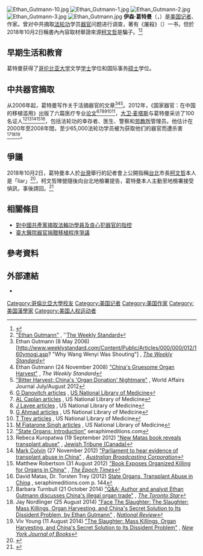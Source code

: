 {{Infobox writer
| name         =Ethan Gutmann
| image        =Ethan_Gutmann-6.jpg
| original     =
| birthname    =
| pseudonym    =
| birthdate    ={{Birth year and age|1958||}}
| birthplace   ={{USA}}
| deathdate    =
| deathplace   =
| residence    ={{USA}}
| occupation   =記者
| nationality  ={{USA}}
| ethnicity    =
| citizenship  =
| education    =哥倫比亞大學碩士
| alma_mater   =哥倫比亞大學
| period       =
| genre        =
| subject      =
| movement     =
| notableworks =Losing the New China<br/>The Slaughter
| parents      =
| spouse       =
| children     =
| relatives    =
| awards       =
| signature    =
| website      ={{URL|ethan-gutmann.com}}
}}
[[File:Ethan_Gutmann-10.jpg|thumb]]
[[File:Ethan_Gutmann-1.jpg|thumb]]
[[File:Ethan_Gutmann-2.jpg|thumb]]
[[File:Ethan_Gutmann-3.jpg|thumb]]
[[File:Ethan_Gutmann.jpg|thumb]]
'''伊森·葛特曼'''（{{lang-en|'''Ethan Gutmann'''}}，{{bd|1958年|||}}）是[[美国|美国]][[记者|记者]]、作家。曾对中共摘取[[法轮功|法轮功]]学员[[器官|器官]]问题进行调查，著有《屠殺》（{{lang|en|The Slaughter: Mass Killings, Organ Harvesting, and China's Secret Solution to Its Dissident Problem}}）一书，但於2018年10月2日稱書內內容取材舉證來源[[柯文哲|柯文哲]]是騙子。<ref>{{Cite news|url=https://newtalk.tw/news/view/2018-10-02/147225|title=被葛特曼說是Liar 柯P怒：不解釋清楚就告！|accessdate=2018-10-02|language=zh-TW|archive-date=2020-02-02|archive-url=https://web.archive.org/web/20200202053109/https://newtalk.tw/news/view/2018-10-02/147225|dead-url=no}}</ref><ref>[http://www.weeklystandard.com/author/ethan-gutmann "Ethan Gutmann"] {{Wayback|url=http://www.weeklystandard.com/author/ethan-gutmann |date=20190618111200 }}, ''[[The_Weekly_Standard|The Weekly Standard]]</ref>

==早期生活和教育==
葛特曼获得了[[哥伦比亚大学|哥伦比亚大学]]文学[[学士|学士]]学位和国际事务[[硕士|硕士]]学位。

==中共器官摘取==
从2006年起，葛特曼写作关于活摘器官的文章<ref>Ethan Gutmann (8 May 2006) [http://www.weeklystandard.com/Content/Public/Articles/000/000/012/160ymogj.asp? "Why Wang Wenyi Was Shouting"] {{Wayback|url=http://www.weeklystandard.com/Content/Public/Articles/000/000/012/160ymogj.asp |date=20151009111217 }}, ''[[The_Weekly_Standard|The Weekly Standard]]''</ref><ref>Ethan Gutmann (24 November 2008) [http://www.weeklystandard.com/Content/Public/Articles/000/000/015/824qbcjr.asp "China's Gruesome Organ Harvest"] {{Wayback|url=http://www.weeklystandard.com/Content/Public/Articles/000/000/015/824qbcjr.asp |date=20120524133009 }}, ''The Weekly Standard''</ref><ref>[http://www.worldaffairsjournal.org/article/bitter-harvest-china%E2%80%99s-%E2%80%98organ-donation%E2%80%99-nightmare "Bitter Harvest: China's 'Organ Donation' Nightmare"] {{Wayback|url=http://www.worldaffairsjournal.org/article/bitter-harvest-china%E2%80%99s-%E2%80%98organ-donation%E2%80%99-nightmare |date=20150323020421 }}, World Affairs Journal July/August 2012</ref>。2012年，《国家器官：在中国的移植滥用》出版了六篇医疗专业[[论文|论文]]<ref>[http://www.ncbi.nlm.nih.gov/pubmed/?term=Danovitch+G G Danovitch articles] {{Wayback|url=http://www.ncbi.nlm.nih.gov/pubmed/?term=Danovitch+G |date=20200202042655 }}, [[US_National_Library_of_Medicine|US National Library of Medicine]]</ref><ref>[http://www.ncbi.nlm.nih.gov/pubmed/?term=Caplan+AL AL Caplan articles] {{Wayback|url=http://www.ncbi.nlm.nih.gov/pubmed/?term=Caplan+AL |date=20200202041237 }}, US National Library of Medicine</ref><ref>[http://www.ncbi.nlm.nih.gov/pubmed/?term=Lavee+J J Lavee articles] {{Wayback|url=http://www.ncbi.nlm.nih.gov/pubmed/?term=Lavee+J |date=20200202041156 }}, US National Library of Medicine</ref><ref>[http://www.ncbi.nlm.nih.gov/pubmed/?term=Ahmad+G G Ahmad articles] {{Wayback|url=http://www.ncbi.nlm.nih.gov/pubmed/?term=Ahmad+G |date=20200202041153 }}, US National Library of Medicine</ref><ref>[http://www.ncbi.nlm.nih.gov/pubmed/?term=Trey+T T Trey articles] {{Wayback|url=http://www.ncbi.nlm.nih.gov/pubmed/?term=Trey+T |date=20200202041127 }}, US National Library of Medicine</ref><ref>[http://www.ncbi.nlm.nih.gov/pubmed/?term=Fiatarone+Singh+M M Fiatarone Singh articles] {{Wayback|url=http://www.ncbi.nlm.nih.gov/pubmed/?term=Fiatarone+Singh+M |date=20200202041124 }}, US National Library of Medicine</ref>，[[大卫·麦塔斯|大卫·麦塔斯]]与葛特曼采访了100名证人<ref>[http://www.seraphimeditions.com/pdfs/Introduction-State-Organs "State Organs: Introduction"] {{Wayback|url=http://www.seraphimeditions.com/pdfs/Introduction-State-Organs |date=20130527201924 }} seraphimeditions.com</ref><ref>Rebeca Kuropatwa (19 September 2012) [http://www.jewishtribune.ca/arts-and-culture/2012/09/19/new-matas-book-reveals-transplant-abuse "New Matas book reveals transplant abuse"] {{Wayback|url=http://www.jewishtribune.ca/arts-and-culture/2012/09/19/new-matas-book-reveals-transplant-abuse |date=20150402124932 }}, [[Jewish_Tribune_(Canada)|Jewish Tribune (Canada)]]</ref><ref>[[Mark_Colvin|Mark Colvin]] (27 November 2012) [http://www.abc.net.au/pm/content/2012/s3642188.htm "Parliament to hear evidence of transplant abuse in China"] {{Wayback|url=http://www.abc.net.au/pm/content/2012/s3642188.htm |date=20160613183433 }}, ''[[Australian_Broadcasting_Corporation|Australian Broadcasting Corporation]]''</ref><ref>Matthew Robertson (31 August 2012) [http://www.theepochtimes.com/n3/22976-book-exposes-organized-killing-for-organs-in-china "Book Exposes Organized Killing for Organs in China"] {{Wayback|url=http://www.theepochtimes.com/n3/22976-book-exposes-organized-killing-for-organs-in-china |date=20170903012051 }}, ''[[The_Epoch_Times|The Epoch Times]]''</ref><ref>David Matas, Dr. Torsten Trey (2012) [http://www.seraphimeditions.com/state-organs.html State Organs, Transplant Abuse in China] {{Wayback|url=http://www.seraphimeditions.com/state-organs.html |date=20150224121713 }}, seraphimeditions.com p. 144</ref>，包括法轮功的幸存者、医生、警察和[[劳教|劳教所]]管理员。他估计在2000年至2008年間，至少65,000法轮功学员被为获取他们的器官而遭杀害<ref name=Tstar>Barbara Turnbull (21 October 2014)  [http://www.thestar.com/life/2014/10/21/qa_author_and_analyst_ethan_gutmann_discusses_chinas_illegal_organ_trade.html "Q&A: Author and analyst Ethan Gutmann discusses China's illegal organ trade"] {{Wayback|url=http://www.thestar.com/life/2014/10/21/qa_author_and_analyst_ethan_gutmann_discusses_chinas_illegal_organ_trade.html |date=20201101011201 }}, ''[[The_Toronto_Star|The Toronto Star]]''</ref><ref name="Jay">Jay Nordlinger (25 August 2014) [http://www.nationalreview.com/sites/default/files/nordlinger_gutmann08-25-14.html "Face The Slaughter: The Slaughter: Mass Killings, Organ Harvesting, and China's Secret Solution to Its Dissident Problem, by Ethan Gutmann"] {{Wayback|url=http://www.nationalreview.com/sites/default/files/nordlinger_gutmann08-25-14.html |date=20160223172904 }}, ''[[National_Review|National Review]]''</ref><ref>Viv Young (11 August 2014) [http://www.nyjournalofbooks.com/book-review/slaughter-mass-killings-organ-harvesting "The Slaughter: Mass Killings, Organ Harvesting, and China's Secret Solution to Its Dissident Problem"] {{Wayback|url=http://www.nyjournalofbooks.com/book-review/slaughter-mass-killings-organ-harvesting |date=20151019053030 }}, ''[[New_York_Journal_of_Books|New York Journal of Books]]''</ref>。

== 爭議 ==
2018年10月2日，葛特曼本人於[[台灣|台灣]]舉行的記者會上公開指稱[[臺北市|台北]]市長[[柯文哲|柯文哲]]本人是「liar」<ref>{{Cite news|url=https://tw.news.yahoo.com/%E5%B1%A0%E6%AE%BA-%E4%BD%9C%E8%80%85%E6%89%B9%E6%9F%AF%E6%96%87%E5%93%B2%E6%98%AF%E9%A8%99%E5%AD%90-%E6%9F%AFp-%E4%B8%8D%E8%A7%A3%E9%87%8B%E5%B0%B1%E6%8F%90%E5%91%8A-012130946.html|title=《屠殺》作者批柯文哲是騙子 柯P：不解釋就提告！|accessdate=2018-10-03|language=zh-TW|archive-date=2020-02-02|archive-url=https://web.archive.org/web/20200202041033/https://tw.news.yahoo.com/%E5%B1%A0%E6%AE%BA-%E4%BD%9C%E8%80%85%E6%89%B9%E6%9F%AF%E6%96%87%E5%93%B2%E6%98%AF%E9%A8%99%E5%AD%90-%E6%9F%AFp-%E4%B8%8D%E8%A7%A3%E9%87%8B%E5%B0%B1%E6%8F%90%E5%91%8A-012130946.html|dead-url=no}}</ref>，柯文哲陣營隨後向台北地檢署提告，葛特曼本人主動至地檢署接受偵訊，事後請回。<ref>{{Cite news|url=https://news.ltn.com.tw/news/politics/breakingnews/2572389|title=稱柯文哲「Liar」被控妨害名譽，葛特曼赴北檢出庭|accessdate=2018-10-05|archive-date=2020-11-28|archive-url=https://web.archive.org/web/20201128163128/https://news.ltn.com.tw/news/politics/breakingnews/2572389|dead-url=no}}</ref>

==相關條目==
*[[對中國共產黨摘取法輪功學員及良心犯器官的指控|對中國共產黨摘取法輪功學員及良心犯器官的指控]]
*[[臺大醫院器官捐贈移植程序爭議|臺大醫院器官捐贈移植程序爭議]]

== 參考資料 ==
{{Reflist}}

== 外部連結 ==
*{{Official website|ethan-gutmann.com}}

{{Authority control}}
{{DEFAULTSORT: Gutmann, Ethan}}

[[Category:哥倫比亞大學校友|Category:哥倫比亞大學校友]]
[[Category:美国记者|Category:美国记者]]
[[Category:美国作家|Category:美国作家]]
[[Category:美国漢學家|Category:美国漢學家]]
[[Category:美国人权运动者|Category:美国人权运动者]]